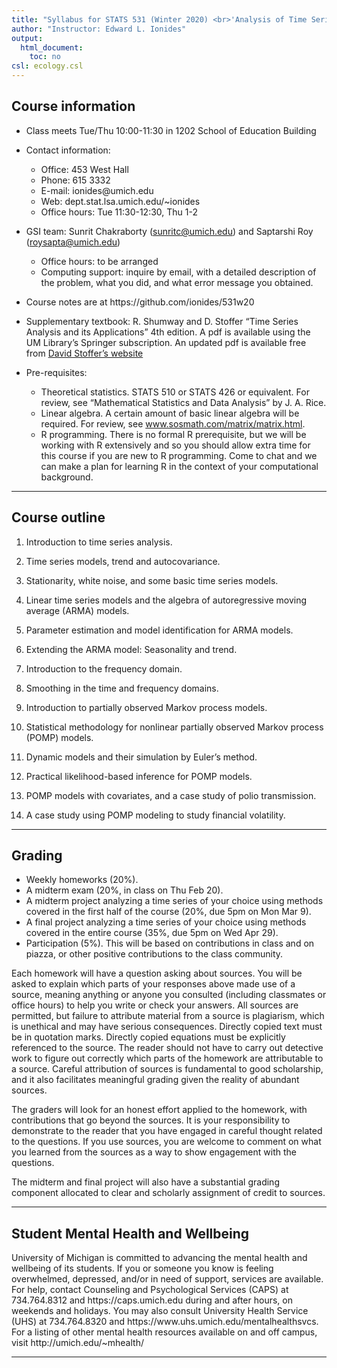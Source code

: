 ```yaml
---
title: "Syllabus for STATS 531 (Winter 2020) <br>'Analysis of Time Series'"
author: "Instructor: Edward L. Ionides"
output:
  html_document:
    toc: no
csl: ecology.csl
---
```


## Course information

* Class meets Tue/Thu 10:00-11:30 in 1202 School of Education Building

* Contact information:
    + Office: 453 West Hall 
    + Phone: 615 3332 
    + E-mail: ionides@umich.edu 
    + Web: dept.stat.lsa.umich.edu/~ionides
    + Office hours: Tue 11:30-12:30, Thu 1-2

    
* GSI team: Sunrit Chakraborty (<sunritc@umich.edu>) and Saptarshi Roy (<roysapta@umich.edu>)
    + Office hours: to be arranged
    + Computing support: inquire by email, with a detailed description of the problem, what you did, and what error message you obtained.


* Course notes are at https://github.com/ionides/531w20

* Supplementary textbook: R. Shumway and D. Stoffer "Time Series Analysis and its Applications" 4th edition. 
A pdf is available using the UM Library's Springer subscription.
An updated pdf is available free from [David Stoffer's website](http://www.stat.pitt.edu/stoffer/tsa4/tsa4.pdf)

* Pre-requisites:
    + Theoretical statistics. STATS 510 or STATS 426 or equivalent. For review, see "Mathematical Statistics and Data Analysis" by J. A. Rice. 
    + Linear algebra. A certain amount of basic linear algebra will be required. For review, see 
[www.sosmath.com/matrix/matrix.html](http://www.sosmath.com/matrix/matrix.html).
    + R programming. There is no formal R prerequisite, but we will be working with R extensively and so you should allow extra time for this course if you are new to R programming. Come to chat and we can make a plan for learning R in the context of your computational background.

-----------



## Course outline


1. Introduction to time series analysis.

2. Time series models, trend and autocovariance.

3. Stationarity, white noise, and some basic time series models.

4. Linear time series models and the algebra of autoregressive moving average (ARMA) models.

5. Parameter estimation and model identification for ARMA models.

6. Extending the ARMA model: Seasonality and trend.

7. Introduction to the frequency domain.

8. Smoothing in the time and frequency domains.

9. Introduction to partially observed Markov process models.

10. Statistical methodology for nonlinear partially observed Markov process (POMP) models.

11. Dynamic models and their simulation by Euler’s method.

12. Practical likelihood-based inference for POMP models.

13. POMP models with covariates, and a case study of polio transmission.

14.  A case study using POMP modeling to study financial volatility.

--------------


##  Grading

* Weekly homeworks (20\%).
* A midterm exam (20\%, in class on Thu Feb 20).
* A midterm project analyzing a time series of your choice using methods covered in the first half of the course (20\%, due 5pm on Mon Mar 9). 
* A final project analyzing a time series of your choice using methods covered in the entire course (35\%, due 5pm on Wed Apr 29). 
* Participation (5\%). This will be based on contributions in class and on piazza, or other positive contributions to the class community.

Each homework will have a question asking about sources. You will be asked to explain which parts of your responses above made use of a source, meaning anything or anyone you consulted (including classmates or office hours) to help you write or check your answers. All sources are permitted, but failure to attribute material from a source is plagiarism, which is unethical and may have serious consequences. Directly copied text must be in quotation marks. Directly copied equations must be explicitly referenced to the source. The reader should not have to carry out detective work to figure out correctly which parts of the homework are attributable to a source. Careful attribution of sources is fundamental to good scholarship, and it also facilitates meaningful grading given the reality of abundant sources.

The graders will look for an honest effort applied to the homework, with contributions that go beyond the sources. It is your responsibility to demonstrate to the reader that you have engaged in careful thought related to the questions. If you use sources, you are welcome to comment on what you learned from the sources as a way to show engagement with the questions.

The midterm and final project will also have a substantial grading component allocated to clear and scholarly assignment of credit to sources.

----

## Student Mental Health and Wellbeing

University of Michigan is committed to advancing the mental health and wellbeing of its students. If you or someone you know is feeling overwhelmed, depressed, and/or in need of support, services are available. For help, contact Counseling and Psychological Services (CAPS) at 734.764.8312 and  https://caps.umich.edu during and after hours, on weekends and holidays. You may also consult University Health Service (UHS) at 734.764.8320 and https://www.uhs.umich.edu/mentalhealthsvcs. For a listing of other mental health resources available on and off campus, visit http://umich.edu/~mhealth/

----------

